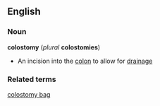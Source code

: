 == English ==
=== Noun ===
'''colostomy''' (''plural'' '''colostomies''')
*An incision into the [[colon]] to allow for [[drainage]]
=== Related terms ===
[[colostomy bag]]